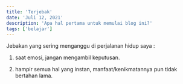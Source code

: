 ---
title: 'Terjebak'
date: 'Juli 12, 2021'
description: 'Apa hal pertama untuk memulai blog ini?'
tags: ['belajar']
---

Jebakan yang sering menganggu di perjalanan hidup saya :
1. saat emosi, jangan mengambil keputusan.

2. hampir semua hal yang instan, manfaat/kenikmatannya pun tidak bertahan lama.